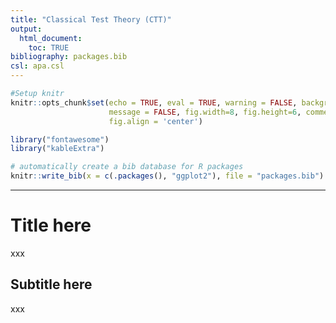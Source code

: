```yaml
---
title: "Classical Test Theory (CTT)"
output:
  html_document:
    toc: TRUE
bibliography: packages.bib
csl: apa.csl
---
```


```r
#Setup knitr
knitr::opts_chunk$set(echo = TRUE, eval = TRUE, warning = FALSE, background = "gray85",
                      message = FALSE, fig.width=8, fig.height=6, comment = NA,
                      fig.align = 'center')

library("fontawesome")
library("kableExtra")

# automatically create a bib database for R packages
knitr::write_bib(x = c(.packages(), "ggplot2"), file = "packages.bib")
```


***

# Title here

xxx

## Subtitle here

xxx
